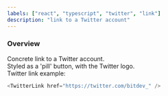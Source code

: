 ```yaml
---
labels: ["react", "typescript", "twitter", "link"]
description: "link to a Twitter account"
---
```



### Overview

Concrete link to a Twitter account.  
Styled as a 'pill' button, with the Twitter logo.  
Twitter link example:

```js live
<TwitterLink href="https://twitter.com/bitdev_" />
```
